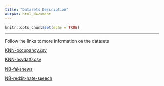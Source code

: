 ```yaml
---
title: "Datasets Description"
output: html_document
---
```


```r
knitr::opts_chunk$set(echo = TRUE)
```
---

Follow the links to more information on the datasets

[KNN-occupancy.csv](https://archive.ics.uci.edu/dataset/357/occupancy+detection)

[KNN-hcvdat0.csv](https://archive.ics.uci.edu/ml/datasets/HCV+data)

[NB-fakenews](https://www.kaggle.com/c/fake-news/data?select=train.csv)

[NB-reddit-hate-speech](https://github.com/jing-qian/A-Benchmark-Dataset-for-Learning-to-Intervene-in-Online-Hate-Speech)
